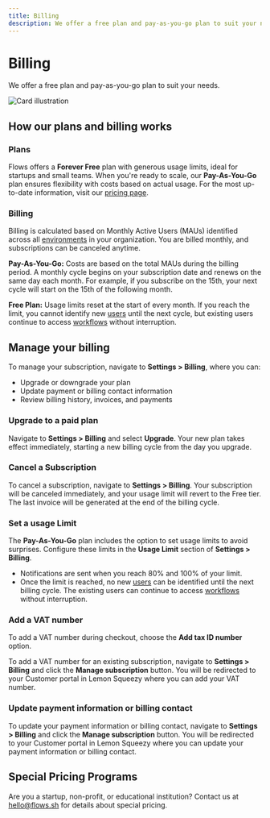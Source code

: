 ```yaml
---
title: Billing
description: We offer a free plan and pay-as-you-go plan to suit your needs.
---
```



# Billing

We offer a free plan and pay-as-you-go plan to suit your needs.

![Card illustration](/organization-setup/billing.png)

## How our plans and billing works

### Plans

Flows offers a **Forever Free** plan with generous usage limits, ideal for startups and small teams. When you're ready to scale, our **Pay-As-You-Go** plan ensures flexibility with costs based on actual usage. For the most up-to-date information, visit our [pricing page](https://flows.sh/pricing).

### Billing

Billing is calculated based on Monthly Active Users (MAUs) identified across all [environments](/organization-setup/environments) in your organization. You are billed monthly, and subscriptions can be canceled anytime.

**Pay-As-You-Go:** Costs are based on the total MAUs during the billing period. A monthly cycle begins on your subscription date and renews on the same day each month. For example, if you subscribe on the 15th, your next cycle will start on the 15th of the following month.

**Free Plan:** Usage limits reset at the start of every month. If you reach the limit, you cannot identify new [users](/users) until the next cycle, but existing users continue to access [workflows](/workflows) without interruption.

## Manage your billing

To manage your subscription, navigate to **Settings > Billing**, where you can:

- Upgrade or downgrade your plan
- Update payment or billing contact information
- Review billing history, invoices, and payments

### Upgrade to a paid plan

Navigate to **Settings > Billing** and select **Upgrade**. Your new plan takes effect immediately, starting a new billing cycle from the day you upgrade.

### Cancel a Subscription

To cancel a subscription, navigate to **Settings > Billing**. Your subscription will be canceled immediately, and your usage limit will revert to the Free tier. The last invoice will be generated at the end of the billing cycle.

### Set a usage Limit

The **Pay-As-You-Go** plan includes the option to set usage limits to avoid surprises. Configure these limits in the **Usage Limit** section of **Settings > Billing**.

- Notifications are sent when you reach 80% and 100% of your limit.
- Once the limit is reached, no new [users](/users) can be identified until the next billing cycle. The existing users can continue to access [workflows](/workflows) without interruption.

### Add a VAT number

To add a VAT number during checkout, choose the **Add tax ID number** option.

To add a VAT number for an existing subscription, navigate to **Settings > Billing** and click the **Manage subscription** button. You will be redirected to your Customer portal in Lemon Squeezy where you can add your VAT number.

### Update payment information or billing contact

To update your payment information or billing contact, navigate to **Settings > Billing** and click the **Manage subscription** button. You will be redirected to your Customer portal in Lemon Squeezy where you can update your payment information or billing contact.

## Special Pricing Programs

Are you a startup, non-profit, or educational institution? Contact us at [hello@flows.sh](mailto:hello@flows.sh) for details about special pricing.
